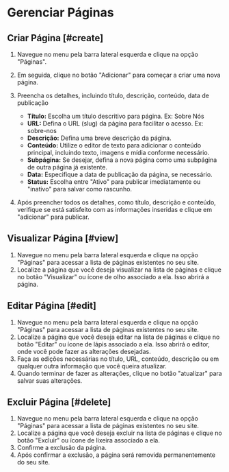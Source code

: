 # Gerenciar Páginas

## Criar Página [#create]
1. Navegue no menu pela barra lateral esquerda e clique na opção "Páginas".
2. Em seguida, clique no botão "Adicionar" para começar a criar uma nova página.
3. Preencha os detalhes, incluindo título, descrição, conteúdo, data de publicação
    - **Título:** Escolha um título descritivo para página. Ex: Sobre Nós
    - **URL:** Defina o URL (slug) da página para facilitar o acesso. Ex: sobre-nos
    - **Descrição:** Defina uma breve descrição da página.
    - **Conteúdo:** Utilize o editor de texto para adicionar o conteúdo principal, incluindo texto, imagens e mídia conforme necessário.
    - **Subpágina:** Se desejar, defina a nova página como uma subpágina de outra página já existente.
    - **Data:** Especifique a data de publicação da página, se necessário.
    - **Status:** Escolha entre "Ativo" para publicar imediatamente ou "inativo" para salvar como rascunho.

4. Após preencher todos os detalhes, como título, descrição e conteúdo, verifique se está satisfeito com as informações inseridas e clique em "adicionar" para publicar.

## Visualizar Página [#view]
1. Navegue no menu pela barra lateral esquerda e clique na opção "Páginas" para acessar a lista de páginas existentes no seu site.
2. Localize a página que você deseja visualizar na lista de páginas e clique no botão "Visualizar" ou ícone de olho associado a ela. Isso abrirá a página.

## Editar Página [#edit]
1. Navegue no menu pela barra lateral esquerda e clique na opção "Páginas" para acessar a lista de páginas existentes no seu site.
2. Localize a página que você deseja editar na lista de páginas e clique no botão "Editar" ou ícone de lápis associado a ela. Isso abrirá o editor, onde você pode fazer as alterações desejadas.
3. Faça as edições necessárias no título, URL, conteúdo, descrição ou em qualquer outra informação que você queira atualizar.
3. Quando terminar de fazer as alterações, clique no botão "atualizar" para salvar suas alterações.

## Excluir Página [#delete]
1. Navegue no menu pela barra lateral esquerda e clique na opção "Páginas" para acessar a lista de páginas existentes no seu site.
2. Localize a página que você deseja excluir na lista de páginas e clique no botão "Excluir" ou ícone de lixeira associado a ela.
3. Confirme a exclusão da página.
4. Após confirmar a exclusão, a página será removida permanentemente do seu site.
